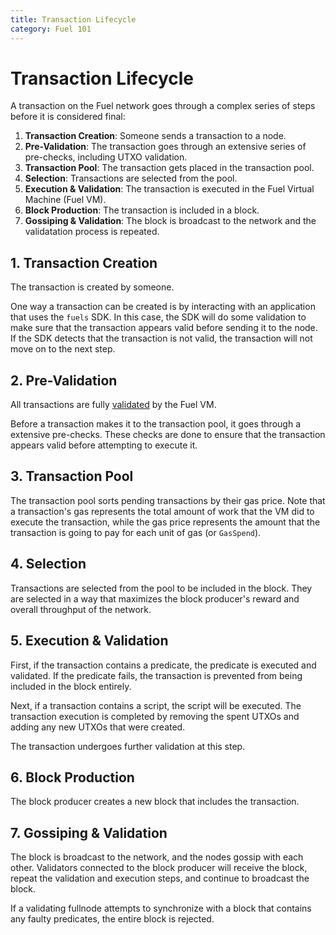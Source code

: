 ```yaml
---
title: Transaction Lifecycle
category: Fuel 101
---
```


# Transaction Lifecycle

A transaction on the Fuel network goes through a complex series of steps before it is considered final:

1. **Transaction Creation**: Someone sends a transaction to a node.
2. **Pre-Validation**: The transaction goes through an extensive series of pre-checks, including UTXO validation.
3. **Transaction Pool**: The transaction gets placed in the transaction pool.
4. **Selection**: Transactions are selected from the pool.
5. **Execution & Validation**: The transaction is executed in the Fuel Virtual Machine (Fuel VM).
6. **Block Production**: The transaction is included in a block.
7. **Gossiping & Validation**: The block is broadcast to the network and the validatation process is repeated.

## 1. Transaction Creation

The transaction is created by someone.

One way a transaction can be created is by interacting with an application that uses the `fuels` SDK. In this case, the SDK will do some validation to make sure that the transaction appears valid before sending it to the node. If the SDK detects that the transaction is not valid, the transaction will not move on to the next step.

## 2. Pre-Validation

All transactions are fully [validated](/docs/fuel-101/transaction-model#transaction-validation) by the Fuel VM.

Before a transaction makes it to the transaction pool, it goes through a extensive pre-checks. These checks are done to ensure that the transaction appears valid before attempting to execute it.

## 3. Transaction Pool

The transaction pool sorts pending transactions by their gas price. Note that a transaction's gas represents the total amount of work that the VM did to execute the transaction, while the gas price represents the amount that the transaction is going to pay for each unit of gas (or `GasSpend`).

## 4. Selection

Transactions are selected from the pool to be included in the block. They are selected in a way that maximizes the block producer's reward and overall throughput of the network.

## 5. Execution & Validation

First, if the transaction contains a predicate, the predicate is executed and validated. If the predicate fails, the transaction is prevented from being included in the block entirely.

Next, if a transaction contains a script, the script will be executed.
The transaction execution is completed by removing the spent UTXOs and adding any new UTXOs that were created.

The transaction undergoes further validation at this step.

## 6. Block Production

The block producer creates a new block that includes the transaction.

## 7. Gossiping & Validation

The block is broadcast to the network, and the nodes gossip with each other.
Validators connected to the block producer will receive the block, repeat the validation and execution steps, and continue to broadcast the block.

If a validating fullnode attempts to synchronize with a block that contains any faulty predicates, the entire block is rejected.
